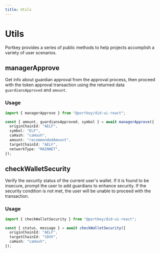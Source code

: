```yaml
---
title: Utils
---
```


# Utils

Portkey provides a series of public methods to help projects accomplish a variety of user scenarios.

## managerApprove

Get info about guardian approval from the approval process, then proceed with the token approval transaction using the returned data `guardiansApproved` and `amount`.

### Usage

```typescript
import { managerApprove } from "@portkey/did-ui-react";

const { amount, guardiansApproved, symbol } = await managerApprove({
  originChainId: "AELF",
  symbol: "ELF",
  caHash: "caHash",
  amount: "recommendedAmount",
  targetChainId: "AELF",
  networkType: "MAINNET",
});
```

## checkWalletSecurity

Verify the security status of the current user's wallet. If it is found to be insecure, prompt the user to add guardians to enhance security.
If the security condition is not met, the user will be unable to proceed with the transaction.

### Usage

```typescript
import { checkWalletSecurity } from "@portkey/did-ui-react";

const { status, message } = await checkWalletSecurity({
  originChainId: "AELF",
  targetChainId: "tDVV",
  caHash: "caHash",
});
```
